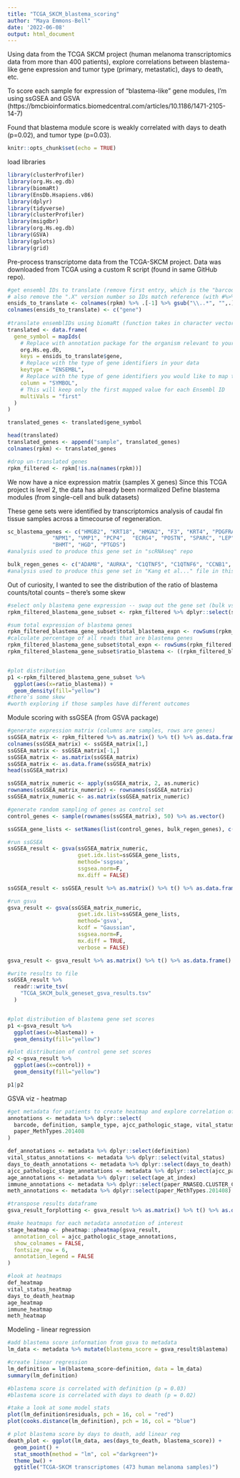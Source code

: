 ```yaml
---
title: "TCGA_SKCM_blastema_scoring"
author: "Maya Emmons-Bell"
date: '2022-06-08'
output: html_document
---
```


Using data from the TCGA SKCM project (human melanoma transcriptomics data from more than 400 patients), explore correlations between blastema-like gene expression and
tumor type (primary, metastatic), days to death, etc. 

To score each sample for expression of "blastema-like" gene modules, I'm using ssGSEA and GSVA (https://bmcbioinformatics.biomedcentral.com/articles/10.1186/1471-2105-14-7)

Found that blastema module score is weakly correlated with days to death (p=0.02), and tumor type (p=0.03). 


```r
knitr::opts_chunk$set(echo = TRUE)
```

load libraries 
```r
library(clusterProfiler)
library(org.Hs.eg.db)
library(biomaRt)
library(EnsDb.Hsapiens.v86)
library(dplyr)
library(tidyverse)
library(clusterProfiler)
library(msigdbr)
library(org.Hs.eg.db)
library(GSVA)
library(gplots)
library(grid)
```

Pre-process transcriptome data from the TCGA-SKCM project. 
Data was downloaded from TCGA using a custom R script (found in same GitHub repo).
```r
#get ensembl IDs to translate (remove first entry, which is the "barcode" col name)
# also remove the ".X" version number so IDs match reference (with #%>% gsub("\\..*", "",.) ); have to do this for my custom function for now
ensids_to_translate <- colnames(rpkm) %>% .[-1] %>% gsub("\\..*", "",.) %>% as.data.frame()
colnames(ensids_to_translate) <- c("gene")
 
#translate ensemblIDs using biomaRt (function takes in character vector of ensemblIDs, returns vector of associated gene symbols. un-mapped IDs are returned as "NA")
translated <- data.frame(
  gene_symbol = mapIds(
    # Replace with annotation package for the organism relevant to your data
    org.Hs.eg.db,
    keys = ensids_to_translate$gene,
    # Replace with the type of gene identifiers in your data
    keytype = "ENSEMBL",
    # Replace with the type of gene identifiers you would like to map to
    column = "SYMBOL",
    # This will keep only the first mapped value for each Ensembl ID
    multiVals = "first"
  )
)

translated_genes <- translated$gene_symbol

head(translated)
translated_genes <- append("sample", translated_genes)
colnames(rpkm) <- translated_genes

#drop un-translated genes
rpkm_filtered <- rpkm[!is.na(names(rpkm))]

```

We now have a nice expression matrix (samples X genes)
Since this TCGA project is level 2, the data has already been normalized 
Define blastema modules (from single-cell and bulk datasets) 

These gene sets were identified by transcriptomics analysis of caudal fin tissue samples across a timecourse of regeneration.
```r
sc_blastema_genes <- c("HMGB2", "KRT18", "HMGN2", "F3", "KRT4", "PDGFRA", "COL1A1", "SERPINE1", "TNFAIP6", "CFL1", 
              "NPM1", "VMP1", "PCP4",  "ECRG4", "POSTN", "SPARC", "LEP", "OGN", "C1QTNF5", "HMGA1", "H3-3A", "STMN1", "RPA2", "PCNA", "CCN1", 
              "BHMT", "HGD", "PTGDS")
#analysis used to produce this gene set in "scRNAseq" repo

bulk_regen_genes <- c("ADAM8", "AURKA", "C1QTNF5", "C1QTNF6", "CCNB1", "CD248", "CHST1", "COL10A1", "COL11A1", "COL8A1", "CSDC2", "DACT2", "EFEMP2", "FKBP9", "FREM2", "FREM2", "GPX7", "HRH3", "HYAL4", "KPNA2", "LDLRAD2", "MMP11", "OLFM3", "PCP4", "PDLIM3", "PHOSPHO1", "PLK1", "RCN3", "S100A1", "SIGLEC15", "SLC13A5", "SLC1A4", "SLC22A7", "SPAM1", "TNC", "TPH1", "TUBB", "WFIKKN2" )
#analysis used to produce this gene set in "Kang et al..." file in this repo

```

Out of curiosity, I wanted to see the distribution of the ratio of blastema counts/total counts -- there's some skew
```r
#select only blastema gene expression -- swap out the gene set (bulk vs sc) you're interested in 
rpkm_filtered_blastema_gene_subset <- rpkm_filtered %>% dplyr::select(sample, bulk_regen_genes)

#sum total expression of blastema genes 
rpkm_filtered_blastema_gene_subset$total_blastema_expn <- rowSums(rpkm_filtered_blastema_gene_subset[,2:38])
#calculate percentage of all reads that are blastema genes
rpkm_filtered_blastema_gene_subset$total_expn <- rowSums(rpkm_filtered[,2:35378])
rpkm_filtered_blastema_gene_subset$ratio_blastema <- ((rpkm_filtered_blastema_gene_subset$total_blastema_expn) / (rpkm_filtered_blastema_gene_subset$total_expn ))*100


#plot distribution 
p1 <-rpkm_filtered_blastema_gene_subset %>%
  ggplot(aes(x=ratio_blastema)) +
  geom_density(fill="yellow")
#there's some skew 
#worth exploring if those samples have different outcomes
```

Module scoring with ssGSEA (from GSVA package)
```r
#generate expression matrix (columns are samples, rows are genes)
ssGSEA_matrix <- rpkm_filtered %>% as.matrix() %>% t() %>% as.data.frame()
colnames(ssGSEA_matrix) <- ssGSEA_matrix[1,]
ssGSEA_matrix <- ssGSEA_matrix[-1,]
ssGSEA_matrix <- as.matrix(ssGSEA_matrix)
ssGSEA_matrix <- as.data.frame(ssGSEA_matrix)
head(ssGSEA_matrix)

ssGSEA_matrix_numeric <- apply(ssGSEA_matrix, 2, as.numeric)
rownames(ssGSEA_matrix_numeric) <- rownames(ssGSEA_matrix) 
ssGSEA_matrix_numeric <- as.matrix(ssGSEA_matrix_numeric)

#generate random sampling of genes as control set 
control_genes <- sample(rownames(ssGSEA_matrix), 50) %>% as.vector()

ssGSEA_gene_lists <- setNames(list(control_genes, bulk_regen_genes), c("control", "blastema"))

#run ssGSEA
ssGSEA_result <- gsva(ssGSEA_matrix_numeric,
                      gset.idx.list=ssGSEA_gene_lists,
                      method='ssgsea',
                      ssgsea.norm=F, 
                      mx.diff = FALSE)

ssGSEA_result <- ssGSEA_result %>% as.matrix() %>% t() %>% as.data.frame()

#run gsva
gsva_result <- gsva(ssGSEA_matrix_numeric,
                      gset.idx.list=ssGSEA_gene_lists,
                      method='gsva',
                      kcdf = "Gaussian",
                      ssgsea.norm=F, 
                      mx.diff = TRUE,
                      verbose = FALSE)

gsva_result <- gsva_result %>% as.matrix() %>% t() %>% as.data.frame()

#write results to file 
ssGSEA_result %>%
  readr::write_tsv(
    "TCGA_SKCM_bulk_geneset_gsva_results.tsv"
  )


#plot distribution of blastema gene set scores 
p1 <-gsva_result %>%
  ggplot(aes(x=blastema)) +
  geom_density(fill="yellow")

#plot distribution of control gene set scores 
p2 <-gsva_result %>%
  ggplot(aes(x=control)) +
  geom_density(fill="yellow")

p1|p2

```

GSVA viz - heatmap 
```r
#get metadata for patients to create heatmap and explore correlation of blastema module scores with prognosis 
annotations <- metadata %>% dplyr::select(
  barcode, definition, sample_type, ajcc_pathologic_stage, vital_status, days_to_death, age_at_index, paper_RNASEQ.CLUSTER_CONSENHIER,
  paper_MethTypes.201408
)

def_annotations <- metadata %>% dplyr::select(definition)
vital_status_annotations <- metadata %>% dplyr::select(vital_status)
days_to_death_annotations <- metadata %>% dplyr::select(days_to_death)
ajcc_pathologic_stage_annotations <- metadata %>% dplyr::select(ajcc_pathologic_stage)
age_annotations <- metadata %>% dplyr::select(age_at_index)
immune_annotations <- metadata %>% dplyr::select(paper_RNASEQ.CLUSTER_CONSENHIER)
meth_annotations <- metadata %>% dplyr::select(paper_MethTypes.201408)

#transpose results dataframe 
gsva_result_forplotting <- gsva_result %>% as.matrix() %>% t() %>% as.data.frame()

#make heatmaps for each metadata annotation of interest
stage_heatmap <- pheatmap::pheatmap(gsva_result,
  annotation_col = ajcc_pathologic_stage_annotations, 
  show_colnames = FALSE, 
  fontsize_row = 6, 
  annotation_legend = FALSE
)

#look at heatmaps
def_heatmap
vital_status_heatmap
days_to_death_heatmap
age_heatmap
immune_heatmap
meth_heatmap

```

Modeling - linear regression 
```r
#add blastema score information from gsva to metadata
lm_data <- metadata %>% mutate(blastema_score = gsva_result$blastema)

#create linear regression 
lm_definition = lm(blastema_score~definition, data = lm_data)
summary(lm_definition) 

#blastema score is correlated with definition (p = 0.03)
#blastema score is correlated with days to death (p = 0.02)

#take a look at some model stats 
plot(lm_definition$residuals, pch = 16, col = "red")
plot(cooks.distance(lm_definition), pch = 16, col = "blue")

# plot blastema score by days to death, add linear reg
death_plot <- ggplot(lm_data, aes(days_to_death, blastema_score)) +
  geom_point() +
  stat_smooth(method = "lm", col ="darkgreen")+
  theme_bw() +
  ggtitle("TCGA-SKCM transcriptomes (473 human melanoma samples)")
```



